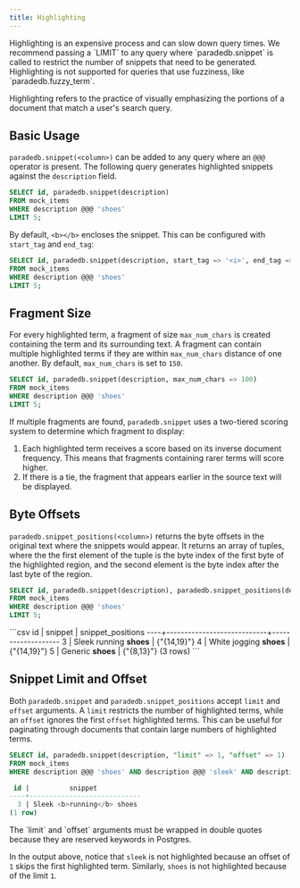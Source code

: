 ```yaml
---
title: Highlighting
---
```


<Note>
Highlighting is an expensive process and can slow down query times.
We recommend passing a `LIMIT` to any query where `paradedb.snippet` is called to restrict the
number of snippets that need to be generated.
</Note>

<Note>
Highlighting is not supported for queries that use fuzziness, like `paradedb.fuzzy_term`.
</Note>

Highlighting refers to the practice of visually emphasizing the portions of a document that match a user's
search query.

## Basic Usage

`paradedb.snippet(<column>)` can be added to any query where an `@@@` operator is present.
The following query generates highlighted snippets against the `description` field.

```sql
SELECT id, paradedb.snippet(description)
FROM mock_items
WHERE description @@@ 'shoes'
LIMIT 5;
```

By default, `<b></b>` encloses the snippet. This can be configured with `start_tag` and `end_tag`:

```sql
SELECT id, paradedb.snippet(description, start_tag => '<i>', end_tag => '</i>')
FROM mock_items
WHERE description @@@ 'shoes'
LIMIT 5;
```

## Fragment Size

For every highlighted term, a fragment of size `max_num_chars` is created containing the term and its surrounding text. A fragment can contain
multiple highlighted terms if they are within `max_num_chars` distance of one another. By default, `max_num_chars` is set to `150`.

```sql
SELECT id, paradedb.snippet(description, max_num_chars => 100)
FROM mock_items
WHERE description @@@ 'shoes'
LIMIT 5;
```

If multiple fragments are found, `paradedb.snippet` uses a two-tiered scoring system to determine which fragment to display:

1. Each highlighted term receives a score based on its inverse document frequency. This means that fragments containing rarer terms will score higher.
2. If there is a tie, the fragment that appears earlier in the source text will be displayed.

## Byte Offsets

`paradedb.snippet_positions(<column>)` returns the byte offsets in the original text where the snippets would appear. It returns an array of
tuples, where the the first element of the tuple is the byte index of the first byte of the highlighted region, and the second element is the byte index after the last byte of the region.

```sql
SELECT id, paradedb.snippet(description), paradedb.snippet_positions(description)
FROM mock_items
WHERE description @@@ 'shoes'
LIMIT 5;
```

<Accordion title="Expected Response">
```csv
 id |          snippet           | snippet_positions
----+----------------------------+-------------------
  3 | Sleek running <b>shoes</b> | {"{14,19}"}
  4 | White jogging <b>shoes</b> | {"{14,19}"}
  5 | Generic <b>shoes</b>       | {"{8,13}"}
(3 rows)
```
</Accordion>

## Snippet Limit and Offset

Both `paradedb.snippet` and `paradedb.snippet_positions` accept `limit` and `offset` arguments. A `limit` restricts the number of
highlighted terms, while an `offset` ignores the first `offset` highlighted terms. This can be useful for paginating
through documents that contain large numbers of highlighted terms.

```sql
SELECT id, paradedb.snippet(description, "limit" => 1, "offset" => 1)
FROM mock_items
WHERE description @@@ 'shoes' AND description @@@ 'sleek' AND description @@@ 'running';
```

```sql Expected Response
 id |          snippet
----+----------------------------
  3 | Sleek <b>running</b> shoes
(1 row)
```

<Note>
The `limit` and `offset` arguments must be wrapped in double quotes because they are reserved keywords in Postgres.
</Note>

In the output above, notice that `sleek` is not highlighted because an offset of `1` skips the first highlighted term.
Similarly, `shoes` is not highlighted because of the limit `1`.
